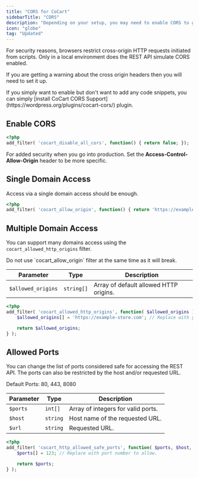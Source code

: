 ```yaml
---
title: "CORS for CoCart"
sidebarTitle: "CORS"
description: "Depending on your setup, you may need to enable CORS to gain access"
icon: "globe"
tag: "Updated"
---
```


<Info>
    For security reasons, browsers restrict cross-origin HTTP requests initiated from scripts. Only in a local environment does the REST API simulate CORS enabled.
</Info>

If you are getting a warning about the cross origin headers then you will need to set it up.

<Note>
    If you simply want to enable but don't want to add any code snippets, you can simply [install CoCart CORS Support](https://wordpress.org/plugins/cocart-cors/) plugin.
</Note>

## Enable CORS

```php
<?php
add_filter( 'cocart_disable_all_cors', function() { return false; });
```

For added security when you go into production. Set the **Access-Control-Allow-Origin** header to be more specific.

## Single Domain Access

Access via a single domain access should be enough.

```php
<?php
add_filter( 'cocart_allow_origin', function() { return 'https://example-store.com'; });
```

## Multiple Domain Access

You can support many domains access using the `cocart_allowed_http_origins` filter.

<Warning>
    Do not use `cocart_allow_origin` filter at the same time as it will break.
</Warning>

| Parameter | Type | Description |
| --------- | ---- | ----------- |
| `$allowed_origins` | `string[]` | Array of default allowed HTTP origins. |

```php
<?php
add_filter( 'cocart_allowed_http_origins', function( $allowed_origins ) {
    $allowed_origins[] = 'https://example-store.com'; // Replace with your origin.

    return $allowed_origins;
} );
```

## Allowed Ports

You can change the list of ports considered safe for accessing the REST API. The ports can also be restricted by the host and/or requested URL.

<Note>
    Default Ports: 80, 443, 8080
</Note>

| Parameter | Type | Description |
| --------- | ---- | ----------- |
| `$ports` | `int[]` | Array of integers for valid ports. |
| `$host` | `string` | Host name of the requested URL. |
| `$url` | `string` | Requested URL. |

```php
<?php
add_filter( 'cocart_http_allowed_safe_ports', function( $ports, $host, $url ) {
    $ports[] = 123; // Replace with port number to allow.

    return $ports;
} );
```
